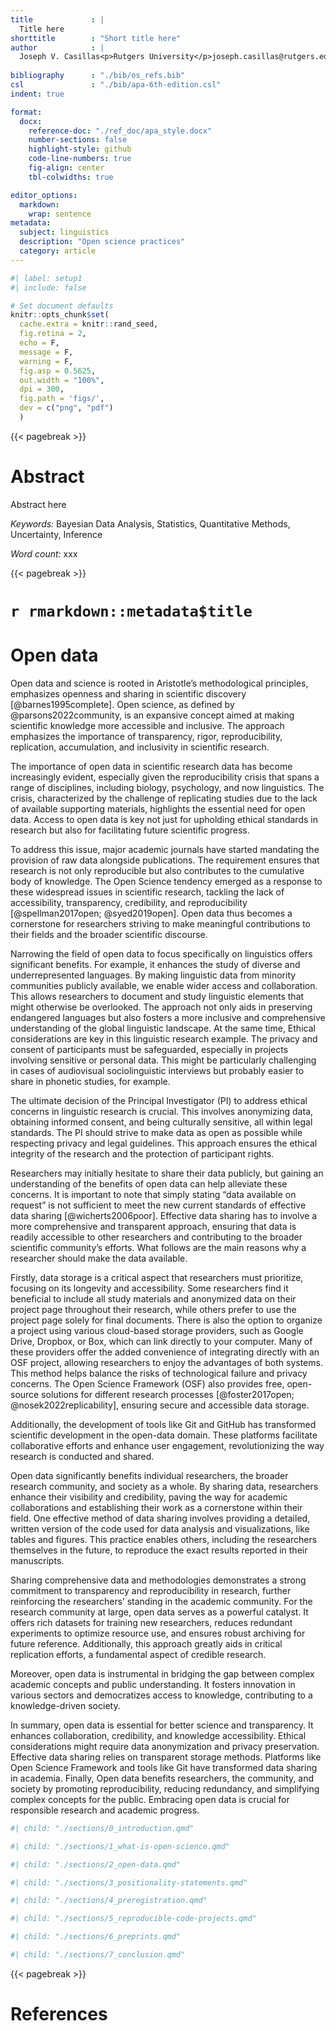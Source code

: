 ```yaml
---
title             : |
  Title here
shorttitle        : "Short title here"
author            : |
  Joseph V. Casillas<p>Rutgers University</p>joseph.casillas@rutgers.edu
  
bibliography      : "./bib/os_refs.bib"
csl               : "./bib/apa-6th-edition.csl"
indent: true

format:
  docx:
    reference-doc: "./ref_doc/apa_style.docx"
    number-sections: false
    highlight-style: github
    code-line-numbers: true
    fig-align: center
    tbl-colwidths: true

editor_options: 
  markdown: 
    wrap: sentence
metadata: 
  subject: linguistics
  description: "Open science practices"
  category: article
---
```


```r
#| label: setup1
#| include: false

# Set document defaults
knitr::opts_chunk$set(
  cache.extra = knitr::rand_seed, 
  fig.retina = 2, 
  echo = F, 
  message = F, 
  warning = F,
  fig.asp = 0.5625,
  out.width = "100%",
  dpi = 300, 
  fig.path = 'figs/', 
  dev = c("png", "pdf")
  )
```

{{< pagebreak >}}

# Abstract {.unnumbered}

Abstract here

*Keywords:* Bayesian Data Analysis, Statistics, Quantitative Methods, Uncertainty, Inference

*Word count:* xxx

{{< pagebreak >}}

# `r rmarkdown::metadata$title`

# Open data 

Open data and science is rooted in Aristotle's methodological principles, emphasizes openness and sharing in scientific discovery [@barnes1995complete].
Open science, as defined by @parsons2022community, is an expansive concept aimed at making scientific knowledge more accessible and inclusive. 
The approach emphasizes the importance of transparency, rigor, reproducibility, replication, accumulation, and inclusivity in scientific research. 

The importance of open data in scientific research data has become increasingly evident, especially given the reproducibility crisis that spans a range of disciplines, including biology, psychology, and now linguistics. 
The crisis, characterized by the challenge of replicating studies due to the lack of available supporting materials, highlights the essential need for open data. 
Access to open data is key not just for upholding ethical standards in research but also for facilitating future scientific progress. 

To address this issue, major academic journals have started mandating the provision of raw data alongside publications. 
The requirement ensures that research is not only reproducible but also contributes to the cumulative body of knowledge. 
The Open Science tendency emerged as a response to these widespread issues in scientific research, tackling the lack of accessibility, transparency, credibility, and reproducibility [@spellman2017open; @syed2019open].
Open data thus becomes a cornerstone for researchers striving to make meaningful contributions to their fields and the broader scientific discourse. 

Narrowing the field of open data to focus specifically on linguistics offers significant benefits. 
For example, it enhances the study of diverse and underrepresented languages. 
By making linguistic data from minority communities publicly available, we enable wider access and collaboration. 
This allows researchers to document and study linguistic elements that might otherwise be overlooked.
The approach not only aids in preserving endangered languages but also fosters a more inclusive and comprehensive understanding of the global linguistic landscape. 
At the same time, Ethical considerations are key in this linguistic research example. 
The privacy and consent of participants must be safeguarded, especially in projects involving sensitive or personal data. 
This might be particularly challenging in cases of audiovisual sociolinguistic interviews but probably easier to share in phonetic studies, for example.

The ultimate decision of the Principal Investigator (PI) to address ethical concerns in linguistic research is crucial. This involves anonymizing data, obtaining informed consent, and being culturally sensitive, all within legal standards. The PI should strive to make data as open as possible while respecting privacy and legal guidelines. This approach ensures the ethical integrity of the research and the protection of participant rights.

Researchers may initially hesitate to share their data publicly, but gaining an understanding of the benefits of open data can help alleviate these concerns. 
It is important to note that simply stating "data available on request" is not sufficient to meet the new current standards of effective data sharing [@wicherts2006poor]. 
Effective data sharing  has to involve a more comprehensive and transparent approach, ensuring that data is readily accessible to other researchers and contributing to the broader scientific community's efforts.
What follows are the main reasons why a researcher should make the data available.

Firstly, data storage is a critical aspect that researchers must prioritize, focusing on its longevity and accessibility. 
Some researchers find it beneficial to include all study materials and anonymized data on their project page throughout their research, while others prefer to use the project page solely for final documents. 
There is also the option to organize a project using various cloud-based storage providers, such as Google Drive, Dropbox, or Box, which can link directly to your computer.
Many of these providers offer the added convenience of integrating directly with an OSF project, allowing researchers to enjoy the advantages of both systems. 
This method helps balance the risks of technological failure and privacy concerns. 
The Open Science Framework (OSF) also provides free, open-source solutions for different research processes [@foster2017open; @nosek2022replicability], ensuring secure and accessible data storage.

Additionally, the development of tools like Git and GitHub has transformed scientific development in the open-data domain.
These platforms facilitate collaborative efforts and enhance user engagement, revolutionizing the way research is conducted and shared.

Open data significantly benefits individual researchers, the broader research community, and society as a whole. 
By sharing data, researchers enhance their visibility and credibility, paving the way for academic collaborations and establishing their work as a cornerstone within their field. 
One effective method of data sharing involves providing a detailed, written version of the code used for data analysis and visualizations, like tables and figures. 
This practice enables others, including the researchers themselves in the future, to reproduce the exact results reported in their manuscripts.

Sharing comprehensive data and methodologies demonstrates a strong commitment to transparency and reproducibility in research, further reinforcing the researchers' standing in the academic community. 
For the research community at large, open data serves as a powerful catalyst. 
It offers rich datasets for training new researchers, reduces redundant experiments to optimize resource use, and ensures robust archiving for future reference. 
Additionally, this approach greatly aids in critical replication efforts, a fundamental aspect of credible research.

Moreover, open data is instrumental in bridging the gap between complex academic concepts and public understanding. 
It fosters innovation in various sectors and democratizes access to knowledge, contributing to a knowledge-driven society.


In summary, open data is essential for better science and transparency. 
It enhances collaboration, credibility, and knowledge accessibility.
Ethical considerations might require data anonymization and privacy preservation. 
Effective data sharing relies on transparent storage methods. 
Platforms like Open Science Framework and tools like Git have transformed data sharing in academia.
Finally, Open data benefits researchers, the community, and society by promoting reproducibility, reducing redundancy, and simplifying complex concepts for the public. 
Embracing open data is crucial for responsible research and academic progress.






```r
#| child: "./sections/0_introduction.qmd"
```

```r
#| child: "./sections/1_what-is-open-science.qmd"
```

```r
#| child: "./sections/2_open-data.qmd"
```

```r
#| child: "./sections/3_positionality-statements.qmd"
```

```r
#| child: "./sections/4_preregistration.qmd"
```

```r
#| child: "./sections/5_reproducible-code-projects.qmd"
```

```r
#| child: "./sections/6_preprints.qmd"
```

```r
#| child: "./sections/7_conclusion.qmd"
```

{{< pagebreak >}}

# References {.unnumbered}

::: {#refs}
:::
